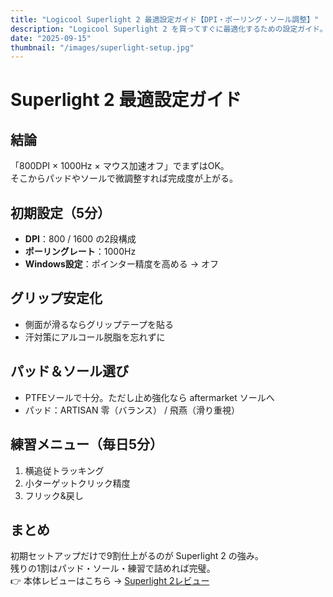 ```yaml
---
title: "Logicool Superlight 2 最適設定ガイド【DPI・ポーリング・ソール調整】"
description: "Logicool Superlight 2 を買ってすぐに最適化するための設定ガイド。DPI・ポーリング・ソール・パッド相性まで徹底解説。"
date: "2025-09-15"
thumbnail: "/images/superlight-setup.jpg"
---
```


# Superlight 2 最適設定ガイド

## 結論
「800DPI × 1000Hz × マウス加速オフ」でまずはOK。  
そこからパッドやソールで微調整すれば完成度が上がる。

## 初期設定（5分）
- **DPI**：800 / 1600 の2段構成  
- **ポーリングレート**：1000Hz  
- **Windows設定**：ポインター精度を高める → オフ  

## グリップ安定化
- 側面が滑るならグリップテープを貼る  
- 汗対策にアルコール脱脂を忘れずに  

## パッド＆ソール選び
- PTFEソールで十分。ただし止め強化なら aftermarket ソールへ  
- パッド：ARTISAN 零（バランス） / 飛燕（滑り重視）

## 練習メニュー（毎日5分）
1. 横追従トラッキング  
2. 小ターゲットクリック精度  
3. フリック&戻し  

## まとめ
初期セットアップだけで9割仕上がるのが Superlight 2 の強み。  
残りの1割はパッド・ソール・練習で詰めれば完璧。  
👉 本体レビューはこちら → [Superlight 2レビュー](/blog/superlight2-review)
